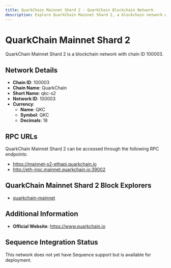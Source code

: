 ```yaml
--- 
title: QuarkChain Mainnet Shard 2 - QuarkChain Blockchain Network
description: Explore QuarkChain Mainnet Shard 2, a blockchain network with chain ID 100003. Learn about its native currency, QKC, and how to interact with the network.
---
```


# QuarkChain Mainnet Shard 2

QuarkChain Mainnet Shard 2 is a blockchain network with chain ID 100003.

## Network Details

- **Chain ID**: 100003
- **Chain Name**: QuarkChain
- **Short Name**: qkc-s2
- **Network ID**: 100003
- **Currency**: 
  - **Name**: QKC
  - **Symbol**: QKC
  - **Decimals**: 18

## RPC URLs

QuarkChain Mainnet Shard 2 can be accessed through the following RPC endpoints:

- https://mainnet-s2-ethapi.quarkchain.io
- http://eth-jrpc.mainnet.quarkchain.io:39002

## QuarkChain Mainnet Shard 2 Block Explorers

- [quarkchain-mainnet](https://mainnet.quarkchain.io/2)

## Additional Information

- **Official Website**: https://www.quarkchain.io

## Sequence Integration Status

This network does not yet have Sequence support but is available for deployment.
